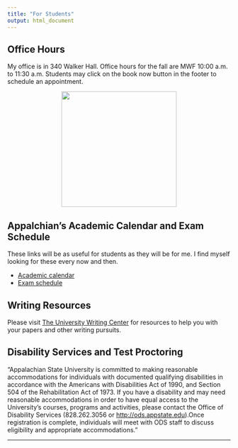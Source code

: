 ```yaml
---
title: "For Students"
output: html_document
---
```

## Office Hours

My office is in 340 Walker Hall. Office hours for the fall are MWF 10:00 a.m. to 11:30 a.m. Students may click on the book now button in the footer to schedule an appointment.

<center><img src="./images/walkerhall.jpg" caption="Walker Hall" width = 260></center>

## Appalchian's Academic Calendar and Exam Schedule

These links will be as useful for students as they will be for me. I find myself looking for these every now and then.

- [Academic calendar](https://registrar.appstate.edu/calendars-schedules/academic-calendar)
- [Exam schedule](https://registrar.appstate.edu/calendars-schedules/exam-schedule-0)

## Writing Resources

Please visit [The University Writing Center](http://writingcenter.appstate.edu/) for resources to help you with your papers and other writing pursuits.



## Disability Services and Test Proctoring


"Appalachian State University is committed to making reasonable accommodations for individuals with documented qualifying disabilities in accordance with the Americans with Disabilities Act of 1990, and Section 504 of the Rehabilitation Act of 1973. If you have a disability and may need reasonable accommodations in order to have equal access to the University's courses, programs and activities, please contact the Office of Disability Services (828.262.3056 or <http://ods.appstate.edu>).Once registration is complete, individuals will meet with ODS staff to discuss eligibility and appropriate accommodations."

* * *